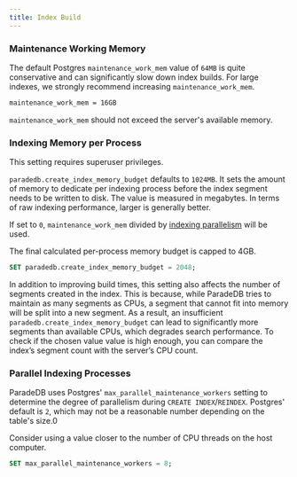 ```yaml
---
title: Index Build
---
```


### Maintenance Working Memory

The default Postgres `maintenance_work_mem` value of `64MB` is quite conservative and can significantly slow down index builds. For large indexes,
we strongly recommend increasing `maintenance_work_mem`.

```bash postgresql.conf
maintenance_work_mem = 16GB
```

`maintenance_work_mem` should not exceed the server's available memory.

### Indexing Memory per Process

<Note>This setting requires superuser privileges.</Note>

`paradedb.create_index_memory_budget` defaults to `1024MB`. It sets the amount of memory to dedicate per indexing process before the index segment needs to be
written to disk. The value is measured in megabytes. In terms of raw indexing performance, larger is generally better.

If set to `0`, `maintenance_work_mem` divided by [indexing parallelism](#parallel-indexing-processes) will be used.

The final calculated per-process memory budget is capped to 4GB.

```sql
SET paradedb.create_index_memory_budget = 2048;
```

In addition to improving build times, this setting also affects the number of segments created in the index. This is because, while ParadeDB tries to maintain as many segments as CPUs, a segment that cannot fit into memory will be split into a new segment. As a result, an insufficient `paradedb.create_index_memory_budget` can lead to significantly more segments than available CPUs, which degrades search performance. To check if the chosen value value is high enough, you can compare the index’s segment count with the server’s CPU count.

### Parallel Indexing Processes

ParadeDB uses Postgres' `max_parallel_maintenance_workers` setting to determine the degree of parallelism during `CREATE INDEX`/`REINDEX`. Postgres' default is `2`, which may not be a reasonable number depending on the table's size.0

Consider using a value closer to the number of CPU threads on the host computer.

```sql
SET max_parallel_maintenance_workers = 8;
```
